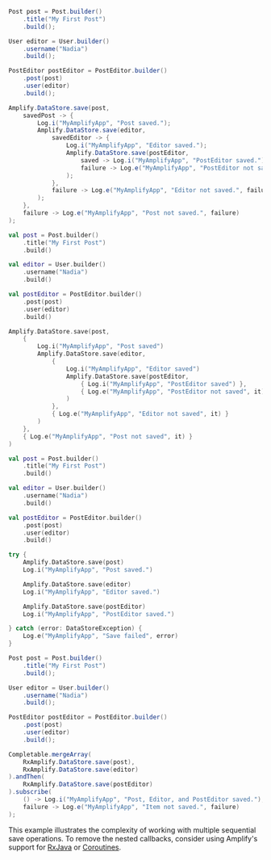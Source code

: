 <BlockSwitcher>
<Block name="Java">

```java
Post post = Post.builder()
    .title("My First Post")
    .build();

User editor = User.builder()
    .username("Nadia")
    .build();

PostEditor postEditor = PostEditor.builder()
    .post(post)
    .user(editor)
    .build();

Amplify.DataStore.save(post,
    savedPost -> {
        Log.i("MyAmplifyApp", "Post saved.");
        Amplify.DataStore.save(editor,
            savedEditor -> {
                Log.i("MyAmplifyApp", "Editor saved.");
                Amplify.DataStore.save(postEditor,
                    saved -> Log.i("MyAmplifyApp", "PostEditor saved."),
                    failure -> Log.e("MyAmplifyApp", "PostEditor not saved.", failure)
                );
            },
            failure -> Log.e("MyAmplifyApp", "Editor not saved.", failure)
        );
    },
    failure -> Log.e("MyAmplifyApp", "Post not saved.", failure)
);
```

</Block>
<Block name="Kotlin - Callbacks">

```kotlin
val post = Post.builder()
    .title("My First Post")
    .build()

val editor = User.builder()
    .username("Nadia")
    .build()

val postEditor = PostEditor.builder()
    .post(post)
    .user(editor)
    .build()

Amplify.DataStore.save(post,
    {
        Log.i("MyAmplifyApp", "Post saved")
        Amplify.DataStore.save(editor,
            {
                Log.i("MyAmplifyApp", "Editor saved")
                Amplify.DataStore.save(postEditor,
                    { Log.i("MyAmplifyApp", "PostEditor saved") },
                    { Log.e("MyAmplifyApp", "PostEditor not saved", it) }
                )
            },
            { Log.e("MyAmplifyApp", "Editor not saved", it) }
        )
    },
    { Log.e("MyAmplifyApp", "Post not saved", it) }
)
```

</Block>
<Block name="Kotlin - Coroutines">

```kotlin
val post = Post.builder()
    .title("My First Post")
    .build()

val editor = User.builder()
    .username("Nadia")
    .build()

val postEditor = PostEditor.builder()
    .post(post)
    .user(editor)
    .build()

try {
    Amplify.DataStore.save(post)
    Log.i("MyAmplifyApp", "Post saved.")

    Amplify.DataStore.save(editor)
    Log.i("MyAmplifyApp", "Editor saved.")

    Amplify.DataStore.save(postEditor)
    Log.i("MyAmplifyApp", "PostEditor saved.")

} catch (error: DataStoreException) {
    Log.e("MyAmplifyApp", "Save failed", error)
}
```

</Block>
<Block name="RxJava">

```java
Post post = Post.builder()
    .title("My First Post")
    .build();

User editor = User.builder()
    .username("Nadia")
    .build();

PostEditor postEditor = PostEditor.builder()
    .post(post)
    .user(editor)
    .build();

Completable.mergeArray(
    RxAmplify.DataStore.save(post),
    RxAmplify.DataStore.save(editor)
).andThen(
    RxAmplify.DataStore.save(postEditor)
).subscribe(
    () -> Log.i("MyAmplifyApp", "Post, Editor, and PostEditor saved."),
    failure -> Log.e("MyAmplifyApp", "Item not saved.", failure)
);
```

</Block>
</BlockSwitcher>

<Callout>

This example illustrates the complexity of working with multiple sequential save operations. To remove the nested callbacks, consider using Amplify's support for [RxJava](/lib-v1/project-setup/rxjava) or [Coroutines](/lib-v1/project-setup/coroutines).

</Callout>
